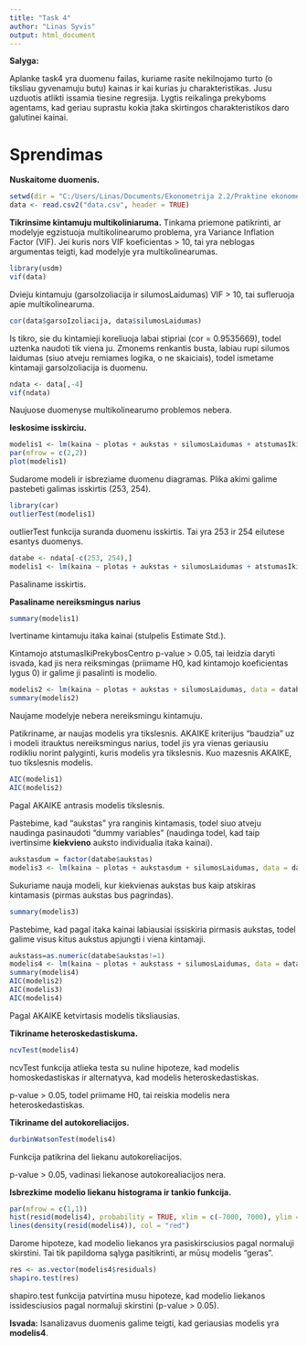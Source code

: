 ```yaml
---
title: "Task 4"
author: "Linas Syvis"
output: html_document
---
```


**Salyga:**

Aplanke task4 yra duomenu failas, kuriame rasite nekilnojamo turto (o tiksliau gyvenamuju butu) kainas ir kai kurias ju charakteristikas. Jusu uzduotis atlikti issamia tiesine regresija. Lygtis reikalinga prekyboms agentams, kad geriau suprastu kokia įtaka skirtingos charakteristikos daro galutinei kainai.

Sprendimas
====================================



**Nuskaitome duomenis.**
```r
setwd(dir = "C:/Users/Linas/Documents/Ekonometrija 2.2/Praktine ekonometrija")
data <- read.csv2("data.csv", header = TRUE)
```



**Tikrinsime kintamuju multikoliniaruma.**
Tinkama priemone patikrinti, ar modelyje egzistuoja multikolinearumo problema, yra Variance Inflation Factor (VIF). Jei kuris nors VIF koeficientas > 10, tai yra neblogas argumentas teigti, kad modelyje yra multikolinearumas.
```r
library(usdm)
vif(data)
```
Dvieju kintamuju (garsoIzoliacija ir silumosLaidumas) VIF > 10, tai sufleruoja apie multikolinearuma.

```r
cor(data$garsoIzoliacija, data$silumosLaidumas)
```
Is tikro, sie du kintamieji koreliuoja labai stipriai (cor = 0.9535669), todel uztenka naudoti tik viena ju. Zmonems renkantis busta, labiau rupi silumos laidumas (siuo atveju remiames logika, o ne skaiciais), todel ismetame kintamaji garsoIzoliacija is duomenu.

```r
ndata <- data[,-4]
vif(ndata)
```
Naujuose duomenyse multikolinearumo problemos nebera.



**Ieskosime isskirciu.**
```r
modelis1 <- lm(kaina ~ plotas + aukstas + silumosLaidumas + atstumasIkiPrekybosCentro, data = ndata)
par(mfrow = c(2,2))
plot(modelis1)
```
  
Sudarome modeli ir isbreziame duomenu diagramas. Plika akimi galime pastebeti galimas isskirtis (253, 254).

```r
library(car)
outlierTest(modelis1)
```
outlierTest funkcija suranda duomenu isskirtis. Tai yra 253 ir 254 eilutese esantys duomenys.

```r
databe <- ndata[-c(253, 254),]
modelis1 <- lm(kaina ~ plotas + aukstas + silumosLaidumas + atstumasIkiPrekybosCentro, data = databe)
```
Pasaliname isskirtis.



**Pasaliname nereiksmingus narius**
```r
summary(modelis1)
```
Ivertiname kintamuju itaka kainai (stulpelis Estimate Std.).

Kintamojo atstumasIkiPrekybosCentro p-value > 0.05, tai leidzia daryti isvada, kad jis nera reiksmingas (priimame H0, kad kintamojo koeficientas lygus 0) ir galime ji pasalinti is modelio.
```r
modelis2 <- lm(kaina ~ plotas + aukstas + silumosLaidumas, data = databe)
summary(modelis2)
```
Naujame modelyje nebera nereiksmingu kintamuju.

Patikriname, ar naujas modelis yra tikslesnis. AKAIKE kriterijus "baudzia" uz i modeli itrauktus nereiksmingus narius, todel jis yra vienas geriausiu rodikliu norint palyginti, kuris modelis yra tikslesnis. Kuo mazesnis AKAIKE, tuo tikslesnis modelis.
```r
AIC(modelis1)
AIC(modelis2)
```
Pagal AKAIKE antrasis modelis tikslesnis.
  
  
  
Pastebime, kad "aukstas" yra ranginis kintamasis, todel siuo atveju naudinga pasinaudoti "dummy variables" (naudinga todel, kad taip ivertinsime **kiekvieno** auksto individualia itaka kainai).
```r
aukstasdum = factor(databe$aukstas)
modelis3 <- lm(kaina ~ plotas + aukstasdum + silumosLaidumas, data = databe)
```
Sukuriame nauja modeli, kur kiekvienas aukstas bus kaip atskiras kintamasis (pirmas aukstas bus pagrindas).


```r
summary(modelis3)
```
Pastebime, kad pagal itaka kainai labiausiai issiskiria pirmasis aukstas, todel galime visus kitus aukstus apjungti i viena kintamaji.

```r
aukstass=as.numeric(databe$aukstas!=1)
modelis4 <- lm(kaina ~ plotas + aukstass + silumosLaidumas, data = databe)
summary(modelis4)
AIC(modelis2)
AIC(modelis3)
AIC(modelis4)
```
Pagal AKAIKE ketvirtasis modelis tiksliausias.


**Tikriname heteroskedastiskuma.**
```r
ncvTest(modelis4)
```
ncvTest funkcija atlieka testa su nuline hipoteze, kad modelis homoskedastiskas ir alternatyva, kad modelis heteroskedastiskas.

p-value > 0.05, todel priimame H0, tai reiskia modelis nera heteroskedastiskas.



**Tikriname del autokoreliacijos.**
```r
durbinWatsonTest(modelis4)
```
Funkcija patikrina del liekanu autokoreliacijos.

p-value > 0.05, vadinasi liekanose autokorealiacijos nera.



**Isbrezkime modelio liekanu histograma ir tankio funkcija.**
```r
par(mfrow = c(1,1))
hist(resid(modelis4), probability = TRUE, xlim = c(-7000, 7000), ylim = c(0, 0.0002))
lines(density(resid(modelis4)), col = "red")
```
  
Darome hipoteze, kad modelio liekanos yra pasiskirsciusios pagal normaluji skirstini. Tai tik papildoma sąlyga pasitikrinti, ar mūsų modelis "geras".

```r
res <- as.vector(modelis4$residuals)
shapiro.test(res)
```
shapiro.test funkcija patvirtina musu hipoteze, kad modelio liekanos issidesciusios pagal normaluji skirstini (p-value > 0.05).



**Isvada:**
  Isanalizavus duomenis galime teigti, kad geriausias modelis yra **modelis4**.